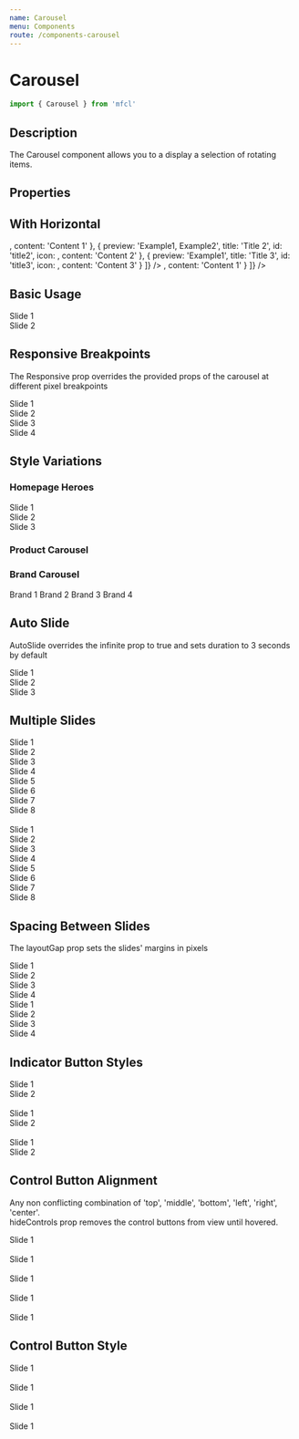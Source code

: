 ```yaml
---
name: Carousel
menu: Components
route: /components-carousel
---
```



# Carousel

```javascript
import { Carousel } from 'mfcl'
```

## Description

The Carousel component allows you to a display a selection of rotating items.

## Properties

<Props of={Carousel} />

## With Horizontal

<Playground>


  <Carousel ariaLabel="one">
    <Accordion
    horizontal={true}
    items={[
      {
        preview: 'Example1, Example2',
        title: 'Title 1',
        id: 'title1',
        icon: <MediumBed />,
        content: 'Content 1'
      },
      {
        preview: 'Example1, Example2',
        title: 'Title 2',
        id: 'title2',
        icon: <PlushBed />,
        content: 'Content 2'
      },
      {
        preview: 'Example1',
        title: 'Title 3',
        id: 'title3',
        icon: <MediumBed />,
        content: 'Content 3'
      }
    ]}
  />
    <Accordion
    horizontal={true}
    items={[
      {
        preview: 'Example1, Example2',
        title: 'Title 1',
        id: 'title1',
        icon: <MediumBed />,
        content: 'Content 1'
      }
    ]}
  />
  </Carousel>
  
</Playground>


## Basic Usage

<Playground>
  <Carousel ariaLabel="one">
    <div style={{ backgroundColor: 'rgb(214,52,38)', color: '#fff' }}>Slide 1</div>
    <div style={{ backgroundColor: ' rgb(253,204,11)' }}>Slide 2</div>
  </Carousel>
</Playground>

## Responsive Breakpoints

The Responsive prop overrides the provided props of the carousel at different pixel breakpoints

<Playground>
  <Carousel
    ariaLabel="one"
    itemsToShow={2}
    layoutGap={5}
    responsive={[
      {
        breakpoint: 700,
        itemsToShow: 1,
        hideIndicators: true,
        hideControls: true,
        layoutGap: 0
      }
    ]}
  >
    <div style={{ backgroundColor: 'rgb(214,52,38)', color: '#fff' }}>Slide 1</div>
    <div style={{ backgroundColor: 'rgb(253,204,11)' }}>Slide 2</div>
    <div style={{ backgroundColor: 'rgb(50,48,49)', color: '#fff' }}>Slide 3</div>
    <div style={{ backgroundColor: 'lightblue' }}>Slide 4</div>
  </Carousel>
</Playground>

## Style Variations

### Homepage Heroes

<Playground>
  <Carousel hideControls autoSlide duration={5000} ariaLabel="one">
    <div style={{ backgroundColor: 'rgb(214,52,38)', color: '#fff' }}>Slide 1</div>
    <div style={{ backgroundColor: 'rgb(253,204,11)' }}>Slide 2</div>
    <div style={{ backgroundColor: 'rgb(50,48,49)', color: '#fff' }}>Slide 3</div>
  </Carousel>
</Playground>

### Product Carousel

<Playground>
  <Carousel
    itemsToShow={4}
    layoutGap={5}
    infinite
    hideIndicators
    controlAlignment="apart"
    ariaLabel="one"
    responsive={[
      {
        breakpoint: 1000,
        itemsToShow: 2
      },
      {
        breakpoint: 800,
        itemsToShow: 1
      }
    ]}
  >
    <ProductCard
      brandImg="https://cdn.zeplin.io/5f10c55f15b5648d753636bf/assets/E1C61C66-6366-44A6-8F34-5D11764BC0C1.svg"
      productImg="https://i1.adis.ws/i/hmk/133558"
      title="Product 1"
      brand="Serta"
      size="Wumbo"
      discountPrice="2300"
      price="3500"
      matchPercentage="98"
      reviews="215"
      rating="4"
      style={{
        width: '100%'
      }}
    />
    <ProductCard
      brandImg="https://cdn.zeplin.io/5f10c55f15b5648d753636bf/assets/E1C61C66-6366-44A6-8F34-5D11764BC0C1.svg"
      productImg="https://i1.adis.ws/i/hmk/133558"
      title="Product 2"
      brand="Serta"
      size="Wumbo"
      discountPrice="5000"
      price="8500"
      matchPercentage="80"
      reviews="100"
      rating="5"
      style={{
        width: '100%'
      }}
    />
    <ProductCard
      brandImg="https://cdn.zeplin.io/5f10c55f15b5648d753636bf/assets/E1C61C66-6366-44A6-8F34-5D11764BC0C1.svg"
      productImg="https://i1.adis.ws/i/hmk/133558"
      title="Product 3"
      brand="Serta"
      size="Wumbo"
      discountPrice="700"
      price="1000"
      matchPercentage="100"
      reviews="10"
      rating="2"
      style={{
        width: '100%'
      }}
    />
    <ProductCard
      brandImg="https://cdn.zeplin.io/5f10c55f15b5648d753636bf/assets/E1C61C66-6366-44A6-8F34-5D11764BC0C1.svg"
      productImg="https://i1.adis.ws/i/hmk/133558"
      title="Product 4"
      brand="Serta"
      size="Wumbo"
      discountPrice="2300"
      price="3500"
      matchPercentage="98"
      reviews="215"
      rating="4"
      style={{
        width: '100%'
      }}
    />
    <ProductCard
      brandImg="https://cdn.zeplin.io/5f10c55f15b5648d753636bf/assets/E1C61C66-6366-44A6-8F34-5D11764BC0C1.svg"
      productImg="https://i1.adis.ws/i/hmk/133558"
      title="Product 5"
      brand="Serta"
      size="Wumbo"
      discountPrice="2300"
      price="3500"
      matchPercentage="98"
      reviews="215"
      rating="4"
      style={{
        width: '100%'
      }}
    />
    <ProductCard
      brandImg="https://cdn.zeplin.io/5f10c55f15b5648d753636bf/assets/E1C61C66-6366-44A6-8F34-5D11764BC0C1.svg"
      productImg="https://i1.adis.ws/i/hmk/133558"
      title="Product 6"
      brand="Serta"
      size="Wumbo"
      discountPrice="2300"
      price="3500"
      matchPercentage="98"
      reviews="215"
      rating="4"
      style={{
        width: '100%'
      }}
    />
  </Carousel>
</Playground>

### Brand Carousel

<Playground>
  <Carousel
    itemsToShow={3}
    layoutGap={5}
    infinite
    hideIndicators
    controlStyle="round"
    controlAlignment="top right"
    ariaLabel="one"
    responsive={[
      {
        breakpoint: 500,
        itemsToShow: 2
      }
    ]}
  >
    <Panel rounded>
      <PanelItem>Brand 1</PanelItem>
    </Panel>
    <Panel rounded>
      <PanelItem>Brand 2</PanelItem>
    </Panel>
    <Panel rounded>
      <PanelItem>Brand 3</PanelItem>
    </Panel>
    <Panel rounded>
      <PanelItem>Brand 4</PanelItem>
    </Panel>
  </Carousel>
</Playground>

## Auto Slide

AutoSlide overrides the infinite prop to true and sets duration to 3 seconds by default

<Playground>
  <Carousel ariaLabel="one" autoSlide>
    <div style={{ backgroundColor: 'rgb(214,52,38)', color: '#fff' }}>Slide 1</div>
    <div style={{ backgroundColor: 'rgb(253,204,11)' }}>Slide 2</div>
    <div style={{ backgroundColor: 'rgb(50,48,49)', color: '#fff' }}>Slide 3</div>
  </Carousel>
</Playground>

## Multiple Slides

<Playground>
  <Carousel itemsToShow={2} ariaLabel="one">
    <div style={{ backgroundColor: 'rgb(214,52,38)', color: '#fff' }}>Slide 1</div>
    <div style={{ backgroundColor: 'rgb(253,204,11)' }}>Slide 2</div>
    <div style={{ backgroundColor: 'rgb(50,48,49)', color: '#fff' }}>Slide 3</div>
    <div style={{ backgroundColor: 'lightblue' }}>Slide 4</div>
    <div style={{ backgroundColor: 'lightyellow' }}>Slide 5</div>
    <div style={{ backgroundColor: 'lightpink' }}>Slide 6</div>
    <div style={{ backgroundColor: 'steelblue' }}>Slide 7</div>
    <div style={{ backgroundColor: 'tan' }}>Slide 8</div>
  </Carousel>
  <br />
  <Carousel infinite itemsToShow={3}>
    <div style={{ backgroundColor: 'rgb(214,52,38)', color: '#fff' }}>Slide 1</div>
    <div style={{ backgroundColor: 'rgb(253,204,11)' }}>Slide 2</div>
    <div style={{ backgroundColor: 'rgb(50,48,49)', color: '#fff' }}>Slide 3</div>
    <div style={{ backgroundColor: 'lightblue' }}>Slide 4</div>
    <div style={{ backgroundColor: 'lightyellow' }}>Slide 5</div>
    <div style={{ backgroundColor: 'lightpink' }}>Slide 6</div>
    <div style={{ backgroundColor: 'steelblue' }}>Slide 7</div>
    <div style={{ backgroundColor: 'tan' }}>Slide 8</div>
  </Carousel>
</Playground>

## Spacing Between Slides

The layoutGap prop sets the slides' margins in pixels

<Playground>
  <Carousel itemsToShow={2} layoutGap={20} ariaLabel="one">
    <div style={{ backgroundColor: 'rgb(214,52,38)', color: '#fff' }}>Slide 1</div>
    <div style={{ backgroundColor: 'rgb(253,204,11)' }}>Slide 2</div>
    <div style={{ backgroundColor: 'rgb(50,48,49)', color: '#fff' }}>Slide 3</div>
    <div style={{ backgroundColor: 'lightblue' }}>Slide 4</div>
  </Carousel>


  <Carousel infinite itemsToShow={2} layoutGap={5} ariaLabel="one">
    <div style={{ backgroundColor: 'rgb(214,52,38)', color: '#fff' }}>Slide 1</div>
    <div style={{ backgroundColor: 'rgb(253,204,11)' }}>Slide 2</div>
    <div style={{ backgroundColor: 'rgb(50,48,49)', color: '#fff' }}>Slide 3</div>
    <div style={{ backgroundColor: 'lightblue' }}>Slide 4</div>
  </Carousel>
</Playground>


## Indicator Button Styles

<Playground>
  <Carousel indicatorStyle="round" ariaLabel="one">
    <div style={{ backgroundColor: 'rgb(214,52,38)', color: '#fff' }}>Slide 1</div>
    <div style={{ backgroundColor: 'rgb(253,204,11)' }}>Slide 2</div>
  </Carousel>
  <br />
  <Carousel indicatorStyle="bar" ariaLabel="one">
    <div style={{ backgroundColor: 'rgb(253,204,11)' }}>Slide 1</div>
    <div style={{ backgroundColor: 'rgb(214,52,38)', color: '#fff' }}>Slide 2</div>
  </Carousel>
  <br />
  <Carousel hideIndicators ariaLabel="one">
    <div style={{ backgroundColor: 'rgb(50,48,49)', color: '#fff' }}>Slide 1</div>
    <div style={{ backgroundColor: 'rgb(253,204,11)' }}>Slide 2</div>
  </Carousel>
</Playground>

## Control Button Alignment

Any non conflicting combination of 'top', 'middle', 'bottom', 'left', 'right', 'center'.  
hideControls prop removes the control buttons from view until hovered.

<Playground>
  <Carousel controlAlignment="top center" ariaLabel="one">
    <div style={{ backgroundColor: 'rgb(214,52,38)', color: '#fff' }}>Slide 1</div>
  </Carousel>
  <br />
  <Carousel controlAlignment="middle apart" ariaLabel="one">
    <div style={{ backgroundColor: 'rgb(253,204,11)' }}>Slide 1</div>
  </Carousel>
  <br />
  <Carousel controlAlignment="apart" ariaLabel="one">
    <div style={{ backgroundColor: 'rgb(50,48,49)', color: '#fff' }}>Slide 1</div>
  </Carousel>
  <br />
  <Carousel controlAlignment="bottom right" ariaLabel="one">
    <div style={{ backgroundColor: 'rgb(214,52,38)', color: '#fff' }}>Slide 1</div>
  </Carousel>
  <br />
  <Carousel hideControls ariaLabel="one">
    <div style={{ backgroundColor: 'lightblue' }}>Slide 1</div>
  </Carousel>
</Playground>

## Control Button Style

<Playground>
  <Carousel controlStyle="square" ariaLabel="one">
    <div style={{ backgroundColor: 'rgb(214,52,38)', color: '#fff' }}>Slide 1</div>
  </Carousel>
  <br />
  <Carousel controlStyle="round" ariaLabel="one">
    <div style={{ backgroundColor: 'rgb(253,204,11)' }}>Slide 1</div>
  </Carousel>
  <br />
  <Carousel hideControls controlStyle="square" ariaLabel="one">
    <div style={{ backgroundColor: 'rgb(50,48,49)', color: '#fff' }}>Slide 1</div>
  </Carousel>
  <br />
  <Carousel hideControls controlStyle="round" ariaLabel="one">
    <div style={{ backgroundColor: 'lightblue' }}>Slide 1</div>
  </Carousel>
</Playground>
